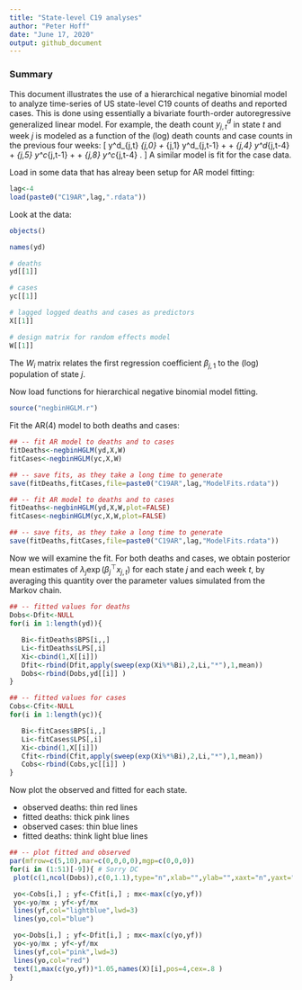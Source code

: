 ```yaml
---
title: "State-level C19 analyses"
author: "Peter Hoff"
date: "June 17, 2020"
output: github_document
---
```


### Summary 
This document illustrates the use of a hierarchical negative binomial model 
to analyze time-series of US state-level C19 counts of deaths and reported cases. 
This is done using essentially a bivariate fourth-order autoregressive generalized linear model. For example, the death count $y^d_{j,t}$ in state $t$ and week $j$ is modeled as a function of the (log) death counts and case counts in the previous four weeks: 
\[
 y^d_{j,t}  \sim   \beta_{j,0} + \beta_{j,1} \log y^d_{j,t-1} + \cdots +
       \beta_{j,4} \log y^d_{j,t-4}  + 
         \beta_{j,5} \log y^c_{j,t-1} + \cdots +
       \beta_{j,8} \log y^c_{j,t-4} .
\]
A similar model is fit for the case data. 


Load in some data that has alreay been setup for AR model fitting:
```r
lag<-4
load(paste0("C19AR",lag,".rdata")) 
```

Look at the data:
```r
objects()

names(yd) 

# deaths 
yd[[1]]

# cases 
yc[[1]]

# lagged logged deaths and cases as predictors 
X[[1]] 

# design matrix for random effects model
W[[1]]
```
The $W_i$ matrix relates the first regression coefficient $\beta_{j,1}$ to the (log) population of state $j$. 



Now load functions for hierarchical negative binomial model fitting.

```r
source("negbinHGLM.r") 
```


Fit the AR(4) model to both deaths and cases:
```r
## -- fit AR model to deaths and to cases
fitDeaths<-negbinHGLM(yd,X,W)
fitCases<-negbinHGLM(yc,X,W) 

## -- save fits, as they take a long time to generate
save(fitDeaths,fitCases,file=paste0("C19AR",lag,"ModelFits.rdata"))
```

```r
## -- fit AR model to deaths and to cases
fitDeaths<-negbinHGLM(yd,X,W,plot=FALSE)
fitCases<-negbinHGLM(yc,X,W,plot=FALSE) 

## -- save fits, as they take a long time to generate
save(fitDeaths,fitCases,file=paste0("C19AR",lag,"ModelFits.rdata"))
```




Now we will examine the fit. For both deaths and cases, we obtain posterior mean
estimates of $\lambda_j \exp( \beta_{j}^\top x_{j,t} )$ for each 
state $j$ and each week $t$, by averaging this quantity over the parameter values simulated from the Markov chain. 
```r
## -- fitted values for deaths
Dobs<-Dfit<-NULL
for(i in 1:length(yd)){

   Bi<-fitDeaths$BPS[i,,]
   Li<-fitDeaths$LPS[,i]
   Xi<-cbind(1,X[[i]])
   Dfit<-rbind(Dfit,apply(sweep(exp(Xi%*%Bi),2,Li,"*"),1,mean))
   Dobs<-rbind(Dobs,yd[[i]] )
}

## -- fitted values for cases
Cobs<-Cfit<-NULL
for(i in 1:length(yc)){

   Bi<-fitCases$BPS[i,,]
   Li<-fitCases$LPS[,i]
   Xi<-cbind(1,X[[i]])
   Cfit<-rbind(Cfit,apply(sweep(exp(Xi%*%Bi),2,Li,"*"),1,mean))
   Cobs<-rbind(Cobs,yc[[i]] )
}
```


Now plot the observed and fitted for each state. 

* observed deaths: thin red lines
* fitted deaths: thick pink lines
* observed cases: thin blue lines
* fitted deaths: think light blue lines 

```r
## -- plot fitted and observed
par(mfrow=c(5,10),mar=c(0,0,0,0),mgp=c(0,0,0))
for(i in (1:51)[-9]){ # Sorry DC
 plot(c(1,ncol(Dobs)),c(0,1.1),type="n",xlab="",ylab="",xaxt="n",yaxt="n")

 yo<-Cobs[i,] ; yf<-Cfit[i,] ; mx<-max(c(yo,yf)) 
 yo<-yo/mx ; yf<-yf/mx  
 lines(yf,col="lightblue",lwd=3)
 lines(yo,col="blue") 

 yo<-Dobs[i,] ; yf<-Dfit[i,] ; mx<-max(c(yo,yf)) 
 yo<-yo/mx ; yf<-yf/mx 
 lines(yf,col="pink",lwd=3)
 lines(yo,col="red")  
 text(1,max(c(yo,yf))*1.05,names(X)[i],pos=4,cex=.8 ) 
}
```


